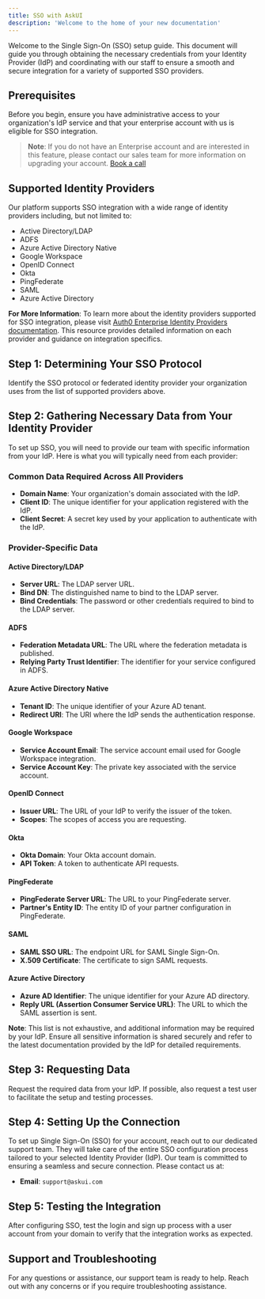 ```yaml
---
title: SSO with AskUI
description: 'Welcome to the home of your new documentation'
---
```


Welcome to the Single Sign-On (SSO) setup guide. This document will guide you through obtaining the necessary credentials from your Identity Provider (IdP) and coordinating with our staff to ensure a smooth and secure integration for a variety of supported SSO providers.

## Prerequisites

Before you begin, ensure you have administrative access to your organization's IdP service and that your enterprise account with us is eligible for SSO integration.

> **Note**: If you do not have an Enterprise account and are interested in this feature, please contact our sales team for more information on upgrading your account.
> [Book a call](https://askui.chilipiper.com/me/sorina-weber/meeting-with-sorina-weber)

## Supported Identity Providers

Our platform supports SSO integration with a wide range of identity providers including, but not limited to:

- Active Directory/LDAP
- ADFS
- Azure Active Directory Native
- Google Workspace
- OpenID Connect
- Okta
- PingFederate
- SAML
- Azure Active Directory

**For More Information**: To learn more about the identity providers supported for SSO integration, please visit [Auth0 Enterprise Identity Providers documentation](https://auth0.com/docs/authenticate/identity-providers/enterprise-identity-providers). This resource provides detailed information on each provider and guidance on integration specifics.

## Step 1: Determining Your SSO Protocol

Identify the SSO protocol or federated identity provider your organization uses from the list of supported providers above.

## Step 2: Gathering Necessary Data from Your Identity Provider

To set up SSO, you will need to provide our team with specific information from your IdP. Here is what you will typically need from each provider:

### Common Data Required Across All Providers
- **Domain Name**: Your organization's domain associated with the IdP.
- **Client ID**: The unique identifier for your application registered with the IdP.
- **Client Secret**: A secret key used by your application to authenticate with the IdP.

### Provider-Specific Data

#### Active Directory/LDAP
- **Server URL**: The LDAP server URL.
- **Bind DN**: The distinguished name to bind to the LDAP server.
- **Bind Credentials**: The password or other credentials required to bind to the LDAP server.

#### ADFS
- **Federation Metadata URL**: The URL where the federation metadata is published.
- **Relying Party Trust Identifier**: The identifier for your service configured in ADFS.

#### Azure Active Directory Native
- **Tenant ID**: The unique identifier of your Azure AD tenant.
- **Redirect URI**: The URI where the IdP sends the authentication response.

#### Google Workspace
- **Service Account Email**: The service account email used for Google Workspace integration.
- **Service Account Key**: The private key associated with the service account.

#### OpenID Connect
- **Issuer URL**: The URL of your IdP to verify the issuer of the token.
- **Scopes**: The scopes of access you are requesting.

#### Okta
- **Okta Domain**: Your Okta account domain.
- **API Token**: A token to authenticate API requests.

#### PingFederate
- **PingFederate Server URL**: The URL to your PingFederate server.
- **Partner's Entity ID**: The entity ID of your partner configuration in PingFederate.

#### SAML
- **SAML SSO URL**: The endpoint URL for SAML Single Sign-On.
- **X.509 Certificate**: The certificate to sign SAML requests.

#### Azure Active Directory
- **Azure AD Identifier**: The unique identifier for your Azure AD directory.
- **Reply URL (Assertion Consumer Service URL)**: The URL to which the SAML assertion is sent.

**Note**: This list is not exhaustive, and additional information may be required by your IdP. Ensure all sensitive information is shared securely and refer to the latest documentation provided by the IdP for detailed requirements.

## Step 3: Requesting Data

Request the required data from your IdP. If possible, also request a test user to facilitate the setup and testing processes.

## Step 4: Setting Up the Connection

To set up Single Sign-On (SSO) for your account, reach out to our dedicated support team. They will take care of the entire SSO configuration process tailored to your selected Identity Provider (IdP). Our team is committed to ensuring a seamless and secure connection. Please contact us at:

- **Email**: `support@askui.com`

## Step 5: Testing the Integration

After configuring SSO, test the login and sign up process with a user account from your domain to verify that the integration works as expected.

## Support and Troubleshooting

For any questions or assistance, our support team is ready to help. Reach out with any concerns or if you require troubleshooting assistance.
